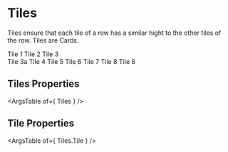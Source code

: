 

<Meta title="Layout/Tiles" component={Tiles} />

# Tiles

Tiles ensure that each tile of a row has a similar hight to the other tiles of the row. Tiles are Cards.

<Canvas>
<Story name="default" args={{ }}>
<Tiles>
    <Tiles.Tile span={ 4 }>Tile 1</Tiles.Tile>
    <Tiles.Tile span={ 4 }>Tile 2</Tiles.Tile>
    <Tiles.Tile span={ 4 }>Tile 3<br />Tile 3a</Tiles.Tile>
    <Tiles.Tile span={ 4 }>Tile 4</Tiles.Tile>
    <Tiles.Tile span={ 8 }>Tile 5</Tiles.Tile>
    <Tiles.Tile span={ 4 }>Tile 6</Tiles.Tile>
    <Tiles.Tile span={ 4 } inset={ false }>Tile 7</Tiles.Tile>
    <Tiles.Tile span={ 4 }>Tile 8</Tiles.Tile>
    <Tiles.Tile span={ 4 }>Tile 8</Tiles.Tile>
</Tiles>
</Story>
</Canvas>

## Tiles Properties
<ArgsTable of={ Tiles } />

## Tile Properties 
<ArgsTable of={ Tiles.Tile } />
